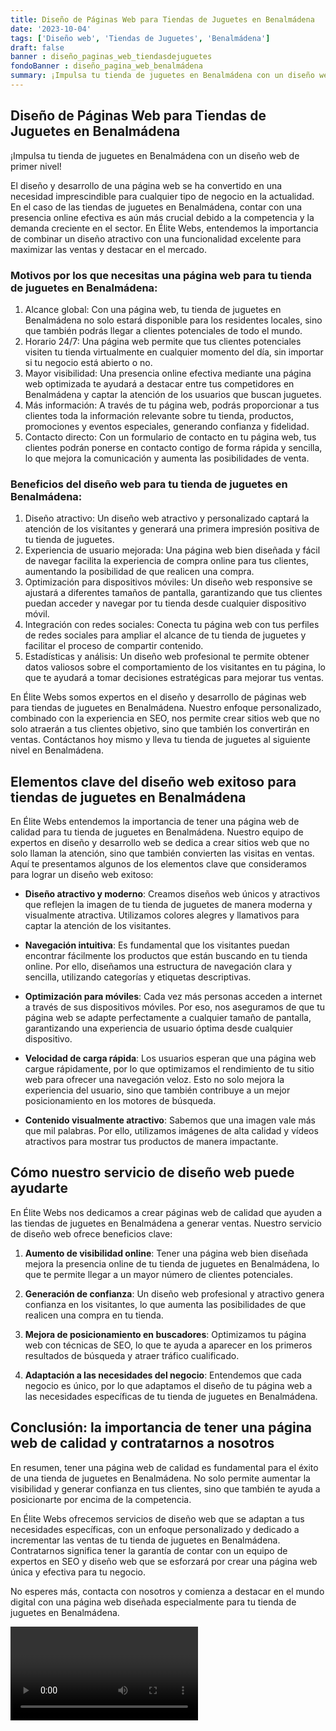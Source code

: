 ```yaml
---
title: Diseño de Páginas Web para Tiendas de Juguetes en Benalmádena
date: '2023-10-04'
tags: ['Diseño web', 'Tiendas de Juguetes', 'Benalmádena']
draft: false
banner : diseño_paginas_web_tiendasdejuguetes
fondoBanner : diseño_pagina_web_benalmádena
summary: ¡Impulsa tu tienda de juguetes en Benalmádena con un diseño web de primer nivel!
---
```


## Diseño de Páginas Web para Tiendas de Juguetes en Benalmádena

¡Impulsa tu tienda de juguetes en Benalmádena con un diseño web de primer nivel!

El diseño y desarrollo de una página web se ha convertido en una necesidad imprescindible para cualquier tipo de negocio en la actualidad. En el caso de las tiendas de juguetes en Benalmádena, contar con una presencia online efectiva es aún más crucial debido a la competencia y la demanda creciente en el sector. En Élite Webs, entendemos la importancia de combinar un diseño atractivo con una funcionalidad excelente para maximizar las ventas y destacar en el mercado.

### Motivos por los que necesitas una página web para tu tienda de juguetes en Benalmádena:

1. Alcance global: Con una página web, tu tienda de juguetes en Benalmádena no solo estará disponible para los residentes locales, sino que también podrás llegar a clientes potenciales de todo el mundo.
2. Horario 24/7: Una página web permite que tus clientes potenciales visiten tu tienda virtualmente en cualquier momento del día, sin importar si tu negocio está abierto o no.
3. Mayor visibilidad: Una presencia online efectiva mediante una página web optimizada te ayudará a destacar entre tus competidores en Benalmádena y captar la atención de los usuarios que buscan juguetes.
4. Más información: A través de tu página web, podrás proporcionar a tus clientes toda la información relevante sobre tu tienda, productos, promociones y eventos especiales, generando confianza y fidelidad.
5. Contacto directo: Con un formulario de contacto en tu página web, tus clientes podrán ponerse en contacto contigo de forma rápida y sencilla, lo que mejora la comunicación y aumenta las posibilidades de venta.

### Beneficios del diseño web para tu tienda de juguetes en Benalmádena:

1. Diseño atractivo: Un diseño web atractivo y personalizado captará la atención de los visitantes y generará una primera impresión positiva de tu tienda de juguetes.
2. Experiencia de usuario mejorada: Una página web bien diseñada y fácil de navegar facilita la experiencia de compra online para tus clientes, aumentando la posibilidad de que realicen una compra.
3. Optimización para dispositivos móviles: Un diseño web responsive se ajustará a diferentes tamaños de pantalla, garantizando que tus clientes puedan acceder y navegar por tu tienda desde cualquier dispositivo móvil.
4. Integración con redes sociales: Conecta tu página web con tus perfiles de redes sociales para ampliar el alcance de tu tienda de juguetes y facilitar el proceso de compartir contenido.
5. Estadísticas y análisis: Un diseño web profesional te permite obtener datos valiosos sobre el comportamiento de los visitantes en tu página, lo que te ayudará a tomar decisiones estratégicas para mejorar tus ventas.

En Élite Webs somos expertos en el diseño y desarrollo de páginas web para tiendas de juguetes en Benalmádena. Nuestro enfoque personalizado, combinado con la experiencia en SEO, nos permite crear sitios web que no solo atraerán a tus clientes objetivo, sino que también los convertirán en ventas. Contáctanos hoy mismo y lleva tu tienda de juguetes al siguiente nivel en Benalmádena.

<GifSeo />

<Cta />

## Elementos clave del diseño web exitoso para tiendas de juguetes en Benalmádena

En Élite Webs entendemos la importancia de tener una página web de calidad para tu tienda de juguetes en Benalmádena. Nuestro equipo de expertos en diseño y desarrollo web se dedica a crear sitios web que no solo llaman la atención, sino que también convierten las visitas en ventas. Aquí te presentamos algunos de los elementos clave que consideramos para lograr un diseño web exitoso:

- **Diseño atractivo y moderno**: Creamos diseños web únicos y atractivos que reflejen la imagen de tu tienda de juguetes de manera moderna y visualmente atractiva. Utilizamos colores alegres y llamativos para captar la atención de los visitantes.

- **Navegación intuitiva**: Es fundamental que los visitantes puedan encontrar fácilmente los productos que están buscando en tu tienda online. Por ello, diseñamos una estructura de navegación clara y sencilla, utilizando categorías y etiquetas descriptivas.

- **Optimización para móviles**: Cada vez más personas acceden a internet a través de sus dispositivos móviles. Por eso, nos aseguramos de que tu página web se adapte perfectamente a cualquier tamaño de pantalla, garantizando una experiencia de usuario óptima desde cualquier dispositivo.

- **Velocidad de carga rápida**: Los usuarios esperan que una página web cargue rápidamente, por lo que optimizamos el rendimiento de tu sitio web para ofrecer una navegación veloz. Esto no solo mejora la experiencia del usuario, sino que también contribuye a un mejor posicionamiento en los motores de búsqueda.

- **Contenido visualmente atractivo**: Sabemos que una imagen vale más que mil palabras. Por ello, utilizamos imágenes de alta calidad y vídeos atractivos para mostrar tus productos de manera impactante.

## Cómo nuestro servicio de diseño web puede ayudarte

En Élite Webs nos dedicamos a crear páginas web de calidad que ayuden a las tiendas de juguetes en Benalmádena a generar ventas. Nuestro servicio de diseño web ofrece beneficios clave:

1. **Aumento de visibilidad online**: Tener una página web bien diseñada mejora la presencia online de tu tienda de juguetes en Benalmádena, lo que te permite llegar a un mayor número de clientes potenciales.

2. **Generación de confianza**: Un diseño web profesional y atractivo genera confianza en los visitantes, lo que aumenta las posibilidades de que realicen una compra en tu tienda.

3. **Mejora de posicionamiento en buscadores**: Optimizamos tu página web con técnicas de SEO, lo que te ayuda a aparecer en los primeros resultados de búsqueda y atraer tráfico cualificado.

4. **Adaptación a las necesidades del negocio**: Entendemos que cada negocio es único, por lo que adaptamos el diseño de tu página web a las necesidades específicas de tu tienda de juguetes en Benalmádena.

## Conclusión: la importancia de tener una página web de calidad y contratarnos a nosotros

En resumen, tener una página web de calidad es fundamental para el éxito de una tienda de juguetes en Benalmádena. No solo permite aumentar la visibilidad y generar confianza en tus clientes, sino que también te ayuda a posicionarte por encima de la competencia.

En Élite Webs ofrecemos servicios de diseño web que se adaptan a tus necesidades específicas, con un enfoque personalizado y dedicado a incrementar las ventas de tu tienda de juguetes en Benalmádena. Contratarnos significa tener la garantía de contar con un equipo de expertos en SEO y diseño web que se esforzará por crear una página web única y efectiva para tu negocio.

No esperes más, contacta con nosotros y comienza a destacar en el mundo digital con una página web diseñada especialmente para tu tienda de juguetes en Benalmádena.

<Video />

<CtaBot job='Tiendas de Juguetes' city='Benalmádena'/>

<Gmaps query='Benalmádena+españa+maps' />